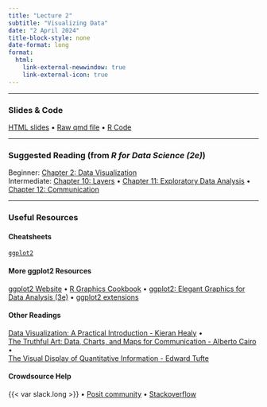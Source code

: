```yaml
---
title: "Lecture 2"
subtitle: "Visualizing Data"
date: "2 April 2024"
title-block-style: none
date-format: long
format:
  html:
    link-external-newwindow: true
    link-external-icon: true
---
```

---

### Slides & Code

[HTML slides](CSSS508_Lecture2.qmd) • 
[Raw qmd file](https://raw.githubusercontent.com/vsass/CSSS508/main/Lectures/Lecture2/CSSS508_Lecture2.qmd) • 
[R Code](CSSS508_Lecture2_Code.R)



---

### Suggested Reading (from *R for Data Science (2e)*)
Beginner: [Chapter 2: Data Visualization](https://r4ds.hadley.nz/data-visualize)\
Intermediate: [Chapter 10: Layers](https://r4ds.hadley.nz/layers) •
[Chapter 11: Exploratory Data Analysis](https://r4ds.hadley.nz/eda) •
[Chapter 12: Communication](https://r4ds.hadley.nz/communication)

---

### Useful Resources

#### Cheatsheets

[`ggplot2`](https://rstudio.github.io/cheatsheets/data-visualization.pdf)

#### More ggplot2 Resources

[ggplot2 Website](https://ggplot2.tidyverse.org/) • 
[R Graphics Cookbook](https://r-graphics.org/) • 
[ggplot2: Elegant Graphics for Data Analysis (3e)](https://ggplot2-book.org/) • 
[ggplot2 extensions](https://exts.ggplot2.tidyverse.org/gallery/)


#### Other Readings

[Data Visualization: A Practical Introduction - Kieran Healy](https://socviz.co/) • \
[The Truthful Art: Data, Charts, and Maps for Communication - Alberto Cairo ](https://orbiscascade-washington.primo.exlibrisgroup.com/permalink/01ALLIANCE_UW/1juclfo/alma99162159642101452) • \
[The Visual Display of Quantitative Information - Edward Tufte](https://orbiscascade-washington.primo.exlibrisgroup.com/permalink/01ALLIANCE_UW/1juclfo/alma99106909960001452)

#### Crowdsource Help

{{< var slack.long >}} • 
[Posit community](https://community.rstudio.com/) • 
[Stackoverflow](https://stackoverflow.com/)

